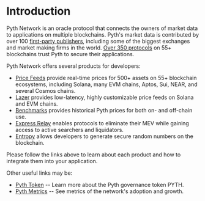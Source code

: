 # Introduction

Pyth Network is an oracle protocol that connects the owners of market data to applications on multiple blockchains.
Pyth's market data is contributed by over 100 [first-party publishers](https://pyth.network/publishers/), including some of the biggest exchanges and market making firms in the world.
[Over 350 protocols](https://defillama.com/oracles/Pyth) on 55+ blockchains trust Pyth to secure their applications.

Pyth Network offers several products for developers:

- [Price Feeds](../price-feeds) provide real-time prices for 500+ assets on 55+ blockchain ecosystems, including Solana, many EVM chains,
  Aptos, Sui, NEAR, and several Cosmos chains.
- [Lazer](../lazer) provides low-latency, highly customizable price feeds on Solana and EVM chains.
- [Benchmarks](../benchmarks) provides historical Pyth prices for both on- and off-chain use.
- [Express Relay](../express-relay/) enables protocols to eliminate their MEV while gaining access to active searchers and liquidators.
- [Entropy](../entropy) allows developers to generate secure random numbers on the blockchain.

Please follow the links above to learn about each product and how to integrate them into your application.

Other useful links may be:

- [Pyth Token](home/pyth-token) -- Learn more about the Pyth governance token PYTH.
- [Pyth Metrics](home/metrics) -- See metrics of the network's adoption and growth.
